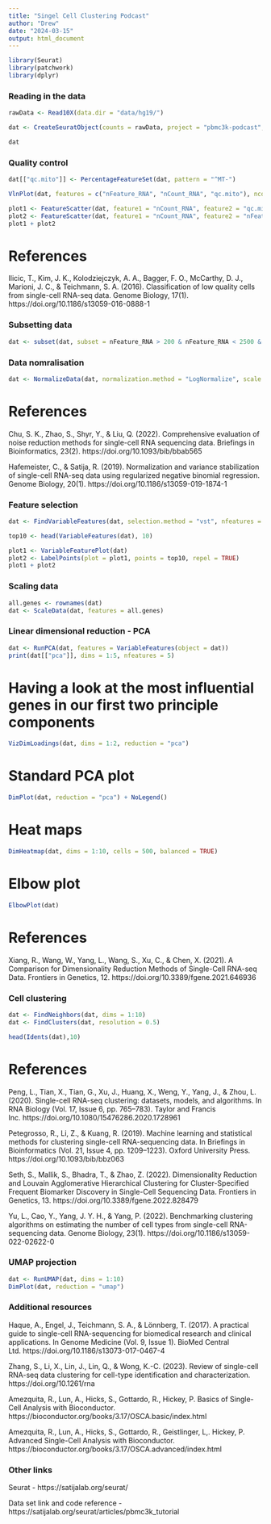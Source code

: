---
title: "Singel Cell Clustering Podcast"
author: "Drew"
date: "2024-03-15"
output: html_document
---

```{r}
library(Seurat)
library(patchwork)
library(dplyr)
```

### Reading in the data 

```{r}

rawData <- Read10X(data.dir = "data/hg19/")

dat <- CreateSeuratObject(counts = rawData, project = "pbmc3k-podcast", min.cells = 3, min.features = 200)

dat

```

### Quality control 

```{r}

dat[["qc.mito"]] <- PercentageFeatureSet(dat, pattern = "^MT-")

VlnPlot(dat, features = c("nFeature_RNA", "nCount_RNA", "qc.mito"), ncol = 3)

plot1 <- FeatureScatter(dat, feature1 = "nCount_RNA", feature2 = "qc.mito")
plot2 <- FeatureScatter(dat, feature1 = "nCount_RNA", feature2 = "nFeature_RNA")
plot1 + plot2

```

# References 

Ilicic, T., Kim, J. K., Kolodziejczyk, A. A., Bagger, F. O., McCarthy, D. J., Marioni, J. C., & Teichmann, S. A. (2016). Classification of low quality cells from single-cell RNA-seq data. Genome Biology, 17(1). https://doi.org/10.1186/s13059-016-0888-1

### Subsetting data

```{r}

dat <- subset(dat, subset = nFeature_RNA > 200 & nFeature_RNA < 2500 & qc.mito < 5)

```

### Data nomralisation 

```{r}

dat <- NormalizeData(dat, normalization.method = "LogNormalize", scale.factor = 10000)

```

# References 

Chu, S. K., Zhao, S., Shyr, Y., & Liu, Q. (2022). Comprehensive evaluation of noise reduction methods for single-cell RNA sequencing data. Briefings in Bioinformatics, 23(2). https://doi.org/10.1093/bib/bbab565

Hafemeister, C., & Satija, R. (2019). Normalization and variance stabilization of single-cell RNA-seq data using regularized negative binomial regression. Genome Biology, 20(1). https://doi.org/10.1186/s13059-019-1874-1

### Feature selection 

```{r}

dat <- FindVariableFeatures(dat, selection.method = "vst", nfeatures = 2000)

top10 <- head(VariableFeatures(dat), 10)

plot1 <- VariableFeaturePlot(dat)
plot2 <- LabelPoints(plot = plot1, points = top10, repel = TRUE)
plot1 + plot2

```

### Scaling data 

```{r}

all.genes <- rownames(dat)
dat <- ScaleData(dat, features = all.genes)

```

### Linear dimensional reduction - PCA

```{r}

dat <- RunPCA(dat, features = VariableFeatures(object = dat))
print(dat[["pca"]], dims = 1:5, nfeatures = 5)

```

# Having a look at the most influential genes in our first two principle components

```{r}

VizDimLoadings(dat, dims = 1:2, reduction = "pca")

```

# Standard PCA plot 

```{r}

DimPlot(dat, reduction = "pca") + NoLegend()

```

# Heat maps  

```{r}

DimHeatmap(dat, dims = 1:10, cells = 500, balanced = TRUE)

```

# Elbow plot

```{r}

ElbowPlot(dat)

```

# References 

Xiang, R., Wang, W., Yang, L., Wang, S., Xu, C., & Chen, X. (2021). A Comparison for Dimensionality Reduction Methods of Single-Cell RNA-seq Data. Frontiers in Genetics, 12. https://doi.org/10.3389/fgene.2021.646936

### Cell clustering 

```{r}

dat <- FindNeighbors(dat, dims = 1:10)
dat <- FindClusters(dat, resolution = 0.5)

head(Idents(dat),10)

```

# References 

Peng, L., Tian, X., Tian, G., Xu, J., Huang, X., Weng, Y., Yang, J., & Zhou, L. (2020). Single-cell RNA-seq clustering: datasets, models, and algorithms. In RNA Biology (Vol. 17, Issue 6, pp. 765–783). Taylor and Francis Inc. https://doi.org/10.1080/15476286.2020.1728961

Petegrosso, R., Li, Z., & Kuang, R. (2019). Machine learning and statistical methods for clustering single-cell RNA-sequencing data. In Briefings in Bioinformatics (Vol. 21, Issue 4, pp. 1209–1223). Oxford University Press. https://doi.org/10.1093/bib/bbz063

Seth, S., Mallik, S., Bhadra, T., & Zhao, Z. (2022). Dimensionality Reduction and Louvain Agglomerative Hierarchical Clustering for Cluster-Specified Frequent Biomarker Discovery in Single-Cell Sequencing Data. Frontiers in Genetics, 13. https://doi.org/10.3389/fgene.2022.828479

Yu, L., Cao, Y., Yang, J. Y. H., & Yang, P. (2022). Benchmarking clustering algorithms on estimating the number of cell types from single-cell RNA-sequencing data. Genome Biology, 23(1). https://doi.org/10.1186/s13059-022-02622-0

### UMAP projection 

```{r}

dat <- RunUMAP(dat, dims = 1:10)
DimPlot(dat, reduction = "umap")

```


### Additional resources 

Haque, A., Engel, J., Teichmann, S. A., & Lönnberg, T. (2017). A practical guide to single-cell RNA-sequencing for biomedical research and clinical applications. In Genome Medicine (Vol. 9, Issue 1). BioMed Central Ltd. https://doi.org/10.1186/s13073-017-0467-4

Zhang, S., Li, X., Lin, J., Lin, Q., & Wong, K.-C. (2023). Review of single-cell RNA-seq data clustering for cell-type identification and characterization. https://doi.org/10.1261/rna

Amezquita, R., Lun, A., Hicks, S., Gottardo, R., Hickey, P. Basics of Single-Cell Analysis with Bioconductor. https://bioconductor.org/books/3.17/OSCA.basic/index.html

Amezquita, R., Lun, A., Hicks, S., Gottardo, R., Geistlinger, L,. Hickey, P. Advanced Single-Cell Analysis with Bioconductor. https://bioconductor.org/books/3.17/OSCA.advanced/index.html





### Other links 

Seurat - https://satijalab.org/seurat/

Data set link and code reference - https://satijalab.org/seurat/articles/pbmc3k_tutorial









